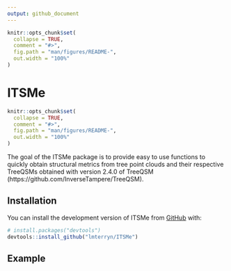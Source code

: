 ```yaml
---
output: github_document
---
```


<!-- README.md is generated from README.Rmd. Please edit that file -->

```r
knitr::opts_chunk$set(
  collapse = TRUE,
  comment = "#>",
  fig.path = "man/figures/README-",
  out.width = "100%"
)
```

# ITSMe

<!-- badges: start -->
<!-- badges: end -->

```r
knitr::opts_chunk$set(
  collapse = TRUE,
  comment = "#>",
  fig.path = "man/figures/README-",
  out.width = "100%"
)
```

The goal of the ITSMe package is to provide easy to use functions to quickly 
obtain structural metrics from tree point clouds and their respective TreeQSMs 
obtained with version 2.4.0 of TreeQSM 
(https://github.com/InverseTampere/TreeQSM).

## Installation

You can install the development version of ITSMe from 
[GitHub](https://github.com/) with:

``` r
# install.packages("devtools")
devtools::install_github("lmterryn/ITSMe")
```

## Example
